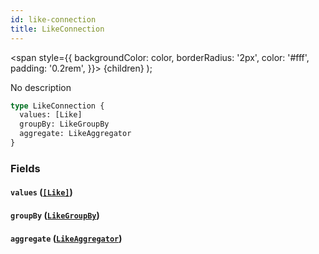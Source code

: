 ```yaml
---
id: like-connection
title: LikeConnection
---
```


<span
style={{
      backgroundColor: color,
      borderRadius: '2px',
      color: '#fff',
      padding: '0.2rem',
    }}>
{children}
</span>
);

No description

```graphql
type LikeConnection {
  values: [Like]
  groupBy: LikeGroupBy
  aggregate: LikeAggregator
}
```

### Fields

#### `values` ([`[Like]`](/v1/objects/like))

#### `groupBy` ([`LikeGroupBy`](/v1/objects/like-group-by))

#### `aggregate` ([`LikeAggregator`](/v1/objects/like-aggregator))
